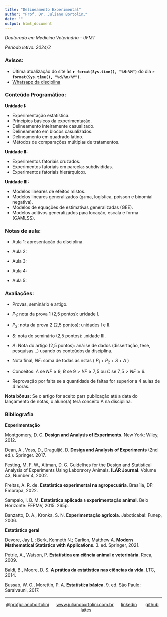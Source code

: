 ```yaml
---
title: "Delineamento Experimental"
author: "Prof. Dr. Juliano Bortolini"
date: ""
output: html_document
---
```


*Doutorado em Medicina Veterinária - UFMT*

*Período letivo: 2024/2*


### Avisos:

- Última atualização do site às **`r format(Sys.time(), "%H:%M")`** do dia **`r format(Sys.time(), "%d/%m/%Y")`**.
- [Whatsapp da disciplina]()



### Conteúdo Programático:

**Unidade I:**

- Experimentação estatística.
- Princípios básicos da experimentação.
- Delineamento inteiramente casualizado.
- Delineamento em blocos casualizados.
- Delineamento em quadrado latino.
- Métodos de comparações múltiplas de tratamentos.

**Unidade II:**

- Experimentos fatoriais cruzados.
- Experimentos fatoriais em parcelas subdivididas.
- Experimentos fatoriais hierárquicos.

**Unidade III:**

- Modelos lineares de efeitos mistos.
- Modelos lineares generalizados (gama, logística, poisson e binomial negativa).
- Modelos de equações de estimativas generalizadas (GEE).
- Modelos aditivos generalizados para locação, escala e forma (GAMLSS).


### Notas de aula:

- Aula 1: apresentação da disciplina.

- Aula 2:

- Aula 3:

- Aula 4:

- Aula 5:


### Avaliações:

- Provas, seminário e artigo.

- $P_1$: nota da prova 1 (2,5 pontos): unidade I.
  
- $P_2$: nota da prova 2 (2,5 pontos): unidades I e II.

- $S$: nota do seminário (2,5 pontos): unidade III.

- $A$: Nota do artigo (2,5 pontos): análise de dados (dissertação, tese, pesquisas...) usando os conteúdos da disciplina.

- Nota final, $NF$: soma de todas as notas ( $P_1 + P_2 + S + A$ )

- Conceitos:  $A$ se $NF \geq9$,  $B$ se $9 > NF \geq 7,5$ ou $C$ se $7,5 > NF \geq 6$.

- Reprovação por falta se a quantidade de faltas for superior a 4 aulas de 4 horas.

**Nota bônus:** Se o artigo for aceito para publicação até a data do lançamento de notas, o aluno(a) terá conceito A na disciplina.


### Bibliografia

**Experimentação**

Montgomery, D. C. **Design and Analysis of Experiments**. New York: Wiley, 2012.

Dean, A., Voss, D., Draguljić, D. **Design and Analysis of Experiments** (2nd ed.). Springer. 2017. 

Festing, M. F. W., Altman, D. G. Guidelines for the Design and Statistical Analysis of Experiments Using Laboratory Animals. **ILAR Journal**. Volume 43, Number 4, 2002.

Freitas, A. R. de. **Estatística experimental na agropecuária**. Brasília, DF: Embrapa, 2022.

Sampaio, I. B. M. **Estatística aplicada a experimentação animal**. Belo Horizonte: FEPMV, 2015. 265p.

Banzatto, D. A., Kronka, S. N. **Experimentação agrícola**. Jaboticabal: Funep, 2006.



**Estatística geral**


Devore, Jay L.; Berk, Kenneth N.; Carlton, Matthew A. **Modern Mathematical Statistics with Applications**. 3. ed. Springer, 2021.

Petrie, A., Watson, P. **Estatística em ciência animal e veterinária**. Roca, 2009.

Baldi, B., Moore, D. S. **A prática da estatística nas ciências da vida**. LTC, 2014. 

Bussab, W. O., Morettin, P. A. **Estatística básica**. 9. ed. São Paulo: Saraivauni, 2017.




----------
<div style="text-align: center;">

[@profjulianobortolini](https://instagram.com/profjulianobortolini) \  \  \ [www.julianobortolini.com.br](http://www.julianobortolini.com.br) \  \  \ [linkedin](https://linkedin.com/in/julianobortolini) \  \  \   [github](https://github.com/julianobortolini) \  \  \   [lattes](http://lattes.cnpq.br/6210909768845403)

</div>


